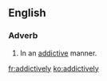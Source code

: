 ==English==

===Adverb===
{{en-adv}}
# In an [[addictive]] manner.

[[fr:addictively]]
[[ko:addictively]]